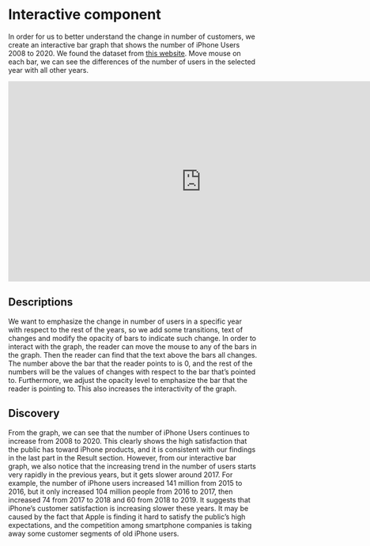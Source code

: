 # Interactive component

In order for us to better understand the change in number of customers, we create an interactive bar graph that shows the number of iPhone Users 2008 to 2020. We found the dataset from [this website](https://backlinko.com/iphone-users). Move mouse on each bar, we can see the differences of the number of users in the selected year with all other years.

<iframe width="780" height="405" src="https://vizhub.com/Kenny-929/cec446f871eb4c2da1e795ca3dea2286?mode=embed" title="Apple Product Interactive" frameborder="0" ></iframe>


## Descriptions 
We want to emphasize the change in number of users in a specific year with respect to the rest of the years, so we add some transitions, text of changes and modify the opacity of bars to indicate such change. In order to interact with the graph, the reader can move the mouse to any of the bars in the graph. Then the reader can find that the text above the bars all changes. The number above the bar that the reader points to is 0, and the rest of the numbers will be the values of changes with respect to the bar that’s pointed to. Furthermore, we adjust the opacity level to emphasize the bar that the reader is pointing to. This also increases the interactivity of the graph. 

## Discovery
From the graph, we can see that the number of iPhone Users continues to increase from 2008 to 2020. This clearly shows the high satisfaction that the public has toward iPhone products, and it is consistent with our findings in the last part in the Result section. However, from our interactive bar graph, we also notice that the increasing trend in the number of users starts very rapidly in the previous years, but it gets slower around 2017. For example, the number of iPhone users increased 141 million from 2015 to 2016, but it only increased 104 million people from 2016 to 2017, then increased 74 from 2017 to 2018 and 60 from 2018 to 2019. It suggests that iPhone’s customer satisfaction is increasing slower these years. It may be caused by the fact that Apple is finding it hard to satisfy the public’s high expectations, and the competition among smartphone companies is taking away some customer segments of old iPhone users. 

